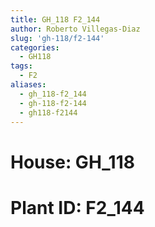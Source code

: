 ```yaml
---
title: GH_118 F2_144
author: Roberto Villegas-Diaz
slug: 'gh-118/f2-144'
categories:
  - GH118
tags:
  - F2
aliases:
  - gh_118-f2_144
  - gh-118-f2-144
  - gh118-f2144
---
```


# **House**: GH_118
# **Plant ID**: F2_144
